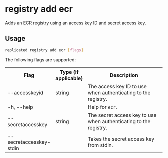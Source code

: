 
# registry add ecr

Adds an ECR registry using an access key ID and secret access key.

## Usage

```bash
replicated registry add ecr [flags]
```
The following flags are supported:

<table>
  <tr>
    <th width="15%">Flag</th>
    <th width="15%">Type (if applicable)</th>
    <th width="70%">Description</th>
  </tr>
  <tr>
    <td>--accesskeyid</td>
    <td>string</td>
    <td>The access key ID to use when authenticating to the registry.</td>
  </tr>
  <App/>
  <tr>
    <td>-h, --help</td>
    <td></td>
    <td>Help for <code>ecr</code>.</td>
  </tr>
  <tr>
    <td>--secretaccesskey</td>
    <td>string</td>
    <td>The secret access key to use when authenticating to the registry.</td>
  </tr>
  <tr>
    <td>--secretaccesskey-stdin</td>
    <td></td>
    <td>Takes the secret access key from stdin.</td>
  </tr>
  <SkipValidation/>
  <Token/>
</table>
